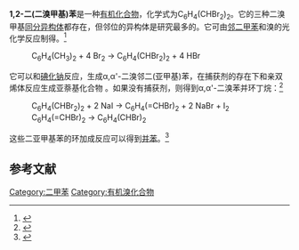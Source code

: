 {{Chembox
| ImageFile = Tetrabromo-o-xylene.svg
| ImageSize = 120px
| ImageAlt = 
| IUPACName = 1,2-bis(dibromomethyl)benzene
| OtherNames = α,α,α',α'-四溴邻二甲苯
|Section1={{Chembox Identifiers
| CASNo = 13209-15-9
| ChemSpiderID = 75099
| EC_number = 236-176-2
| UNII = 3WG2H68VX4
| PubChem = 83234
| StdInChI=1S/C8H6Br4/c9-7(10)5-3-1-2-4-6(5)8(11)12/h1-4,7-8H
| StdInChIKey = LNAOKZKISWEZNY-UHFFFAOYSA-N
| SMILES = C1=CC=C(C(=C1)C(Br)Br)C(Br)Br
 }}
|Section2={{Chembox Properties
| C=8|H=6|Br=4
| MolarMass =
| Appearance = 灰白色固体
| Density = 
| MeltingPt = {{convert|115|-|116|C|K}}
| BoilingPt = 
| Solubility = }}
|Section3={{Chembox Hazards
| GHSPictograms = {{GHS05}}{{GHS07}}{{GHS09}}
| GHSSignalWord = Danger
| HPhrases = {{H-phrases|314|318|335|400}}
| PPhrases = {{P-phrases|260|261|264|271|273|280|301+330+331|303+361+353|304+340|305+351+338|310|312|321|363|391|403+233|405|501}}
| MainHazards = 
| FlashPt = 
| AutoignitionPt = }}
}}
'''1,2-二(二溴甲基)苯'''是一种[[有机化合物|有机化合物]]，化学式为C<sub>6</sub>H<sub>4</sub>(CHBr<sub>2</sub>)<sub>2</sub>。它的三种二溴甲基[[同分异构体|同分异构体]]都存在，但邻位的异构体是研究最多的。它可由[[邻二甲苯|邻二甲苯]]和溴的光化学反应制得。<ref name=OS>{{cite journal |doi=10.15227/orgsyn.034.0082|title=o-Phthalaldehyde|journal=Organic Syntheses|year=1954|first1=J. C.|last1=Bill|first2=D. S.|last2=Tarbell |volume=34|page=82}}</ref>
:C<sub>6</sub>H<sub>4</sub>(CH<sub>3</sub>)<sub>2</sub>  +  4 Br<sub>2</sub>  →  C<sub>6</sub>H<sub>4</sub>(CHBr<sub>2</sub>)<sub>2</sub>  +  4 HBr

它可以和[[碘化钠|碘化钠]]反应，生成α,α'-二溴邻二(亚甲基)苯，在捕获剂的存在下和亲双烯体反应生成亚萘基化合物<!-- 原文为 naphthylene -->。如果没有捕获剂，则得到α,α'-二溴苯并环丁烷：<ref>{{cite journal |doi=10.1021/ja01533a032|title=Condensed Cyclobutane Aromatic Compounds. VIII. The Mechanism of Formation of 1,2-Dibromobenzocyclobutene; A New Diels-Alder Synthesis|year=1959|last1=Cava|first1=M. P.|last2=Deana|first2=A. A.|last3=Muth|first3=K.|journal=Journal of the American Chemical Society|volume=81|issue=24|pages=6458–6460}}</ref>
:C<sub>6</sub>H<sub>4</sub>(CHBr<sub>2</sub>)<sub>2</sub>  +  2 NaI → C<sub>6</sub>H<sub>4</sub>(=CHBr)<sub>2</sub>  +  2 NaBr  +  I<sub>2</sub>
:C<sub>6</sub>H<sub>4</sub>(=CHBr)<sub>2</sub> → C<sub>6</sub>H<sub>4</sub>(CHBr)<sub>2</sub>

这些二亚甲基苯的环加成反应可以得到[[并苯|并苯]]。<ref>{{cite journal |doi=10.1055/s-1986-31603|title=An Efficient Synthetic Strategy for Naphthalene Annellation of Norbornenylogous Systems|url=https://archive.org/details/sim_synthesis_1986-04_4/page/328|year=1986|last1=Paddon-Row|first1=Michael N.|last2=Patney|first2=Harish K.|journal=Synthesis|volume=1986|issue=4|pages=328–330}}</ref>

==参考文献==
<references />

[[Category:二甲苯|Category:二甲苯]]
[[Category:有机溴化合物|Category:有机溴化合物]]